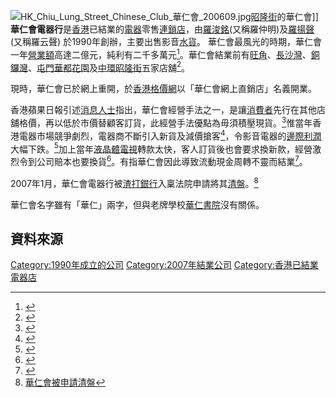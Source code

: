 {{多個問題|
{{copyedit|time=2018-07-14T12:34:51+00:00}}
{{onesource|time=2018-07-14T12:34:51+00:00}}
{{Refimprove|time=2012-04-24T07:03:35+00:00 }}
}}
[[File:HK_Chiu_Lung_Street_Chinese_Club_華仁會_200609.jpg|thumb]][[昭隆街|昭隆街]]的華仁會]]
'''華仁會電器行'''是[[香港|香港]]已結業的[[電器|電器]]零售[[連鎖店|連鎖店]]，由[[羅浚銘|羅浚銘]](又稱羅仲明)及[[羅揚聲|羅揚聲]](又稱羅云聲) {{請求來源}}於1990年創辦，主要出售影音[[水貨|水貨]]。 {{請求來源}}華仁會最風光的時期，華仁會一年[[營業額|營業額]]高達二億元，純利有二千多萬元<ref>{{cite news |author=香港蘋果日報 |title=電器水貨之父 欠貨款2000萬 華仁會執笠 |url=http://hk.apple.nextmedia.com/template/apple/art_main.php?iss_id=20060826&sec_id=4104&subsec_id=11866&art_id=6255966 |work=香港蘋果日報 |publisher=香港蘋果日報 |location=香港 |date=2006-08-26 |accessdate=2012-04-24 |language=zh-hant |quote=知情人士指出......最風光的 01年及 02年，每年營業額高達二億元，純利二千多萬元......}}</ref>。華仁會結業前有[[旺角|旺角]]、[[長沙灣|長沙灣]]、[[銅鑼灣|銅鑼灣]]、[[屯門|屯門]][[華都花園|華都花園]]及[[中環|中環]][[昭隆街|昭隆街]]五家店舖<ref>{{cite news |author=香港蘋果日報 |title=電器水貨之父 欠貨款2000萬 華仁會執笠 |url=http://hk.apple.nextmedia.com/template/apple/art_main.php?iss_id=20060826&sec_id=4104&subsec_id=11866&art_id=6255966 |work=香港蘋果日報 |publisher=香港蘋果日報 |location=香港 |date=2006-08-26 |accessdate=2012-04-24 |language=zh-hant |quote=本地水貨電器龍頭華仁會昨突然全線結業，旺角、長沙灣、銅鑼灣、屯門及中環五家店舖......}}</ref>。

現時，華仁會已於網上重開，於[[香港格價網|香港格價網]]以「華仁會網上直銷店」名義開業。

香港蘋果日報引述[[消息人士|消息人士]]指出，華仁會經營手法之一，是讓[[消費者|消費者]]先行在其他店舖格價，再以低於市價替顧客訂貨，此經營手法優點為毋須積壓現貨。<ref>{{cite news |author=香港蘋果日報 |title=電器水貨之父 欠貨款2000萬 華仁會執笠 |url=http://hk.apple.nextmedia.com/template/apple/art_main.php?iss_id=20060826&sec_id=4104&subsec_id=11866&art_id=6255966 |work=香港蘋果日報 |publisher=香港蘋果日報 |location=香港 |date=2006-08-26 |accessdate=2012-04-24 |language=zh-hant |quote=華仁會經營手法之一，是讓消費者先行在其他店格價，再以低於市價替顧客訂貨，毋須「積壓現貨」，可謂無本生利......}}</ref>惟當年香港電器市場競爭劇烈，電器商不斷引入新貨及減價搶客<ref>{{cite news |author=香港蘋果日報 |title=電器水貨之父 欠貨款2000萬 華仁會執笠 |url=http://hk.apple.nextmedia.com/template/apple/art_main.php?iss_id=20060826&sec_id=4104&subsec_id=11866&art_id=6255966 |work=香港蘋果日報 |publisher=香港蘋果日報 |location=香港 |date=2006-08-26 |accessdate=2012-04-24 |language=zh-hant |quote=知情人士稱......本地電器市場競爭劇烈，不但行貨商鬥快引入新貨及減價搶客......}}</ref>，令影音電器的[[邊際利潤|邊際利潤]]大幅下跌。<ref>{{cite news |author=香港蘋果日報 |title=電器水貨之父 欠貨款2000萬 華仁會執笠 |url=http://hk.apple.nextmedia.com/template/apple/art_main.php?iss_id=20060826&sec_id=4104&subsec_id=11866&art_id=6255966 |work=香港蘋果日報 |publisher=香港蘋果日報 |location=香港 |date=2006-08-26 |accessdate=2012-04-24 |language=zh-hant |quote=香港電腦商會會長張耀成......說，影音電器的邊際利潤每下愈況，由過去的 20%劇降至現時只有 5%。}}</ref>加上當年[[LCD|液晶體]][[電視|電視]]轉款太快，客人訂貨後也會要求換新款，經營激烈令到公司賠本也要換貨<ref>{{cite news |author=香港蘋果日報 |title=電器水貨之父 欠貨款2000萬 華仁會執笠 |url=http://hk.apple.nextmedia.com/template/apple/art_main.php?iss_id=20060826&sec_id=4104&subsec_id=11866&art_id=6255966 |work=香港蘋果日報 |publisher=香港蘋果日報 |location=香港 |date=2006-08-26 |accessdate=2012-04-24 |language=zh-hant |quote=知情人士又指出......近年液晶體電視機轉款太快，客人訂貨後也會要求換新款，經營激烈公司賠本也要接受換貨。}}</ref>。有指華仁會因此導致流動現金周轉不靈而結業<ref>{{cite news |title=華仁會被申請清盤|url=http://hk.apple.nextmedia.com/template/apple/art_main.php?iss_id=20060826&sec_id=4104&subsec_id=11866&art_id=6255966 |work=香港蘋果日報 |publisher=香港蘋果日報 |location=香港 |date=2006-08-26 |accessdate=2012-04-24 |language=zh-hant |quote=知情人士......相信是流動現金周轉不靈而結業。}}</ref>。

2007年1月，華仁會電器行被[[渣打銀行|渣打銀行]]入稟法院申請將其[[清盤|清盤]]。<ref>[http://news.mingpao.com/pns/%E8%8F%AF%E4%BB%81%E6%9C%83%E8%A2%AB%E7%94%B3%E8%AB%8B%E6%B8%85%E7%9B%A4/web_tc/article/20070114/s00002/1386115597203 華仁會被申請清盤]</ref>

華仁會名字雖有「華仁」兩字，但與老牌學校[[華仁書院|華仁書院]]沒有關係。

==資料來源==
<references />
[[Category:1990年成立的公司|Category:1990年成立的公司]]
[[Category:2007年結業公司|Category:2007年結業公司]]
[[Category:香港已結業電器店|Category:香港已結業電器店]]